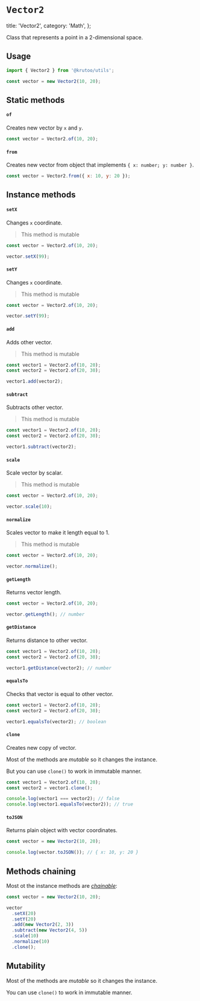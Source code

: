 # `Vector2`

  title: 'Vector2',
  category: 'Math',
};

Class that represents a point in a 2-dimensional space.

## Usage

```js
import { Vector2 } from '@krutoo/utils';

const vector = new Vector2(10, 20);
```

## Static methods

#### `of`

Creates new vector by `x` and `y`.

```js
const vector = Vector2.of(10, 20);
```

#### `from`

Creates new vector from object that implements `{ x: number; y: number }`.

```js
const vector = Vector2.from({ x: 10, y: 20 });
```

## Instance methods

#### `setX`

Changes `x` coordinate.

> This method is mutable

```js
const vector = Vector2.of(10, 20);

vector.setX(99);
```

#### `setY`

Changes `x` coordinate.

> This method is mutable

```js
const vector = Vector2.of(10, 20);

vector.setY(99);
```

#### `add`

Adds other vector.

> This method is mutable

```js
const vector1 = Vector2.of(10, 20);
const vector2 = Vector2.of(20, 30);

vector1.add(vector2);
```

#### `subtract`

Subtracts other vector.

> This method is mutable

```js
const vector1 = Vector2.of(10, 20);
const vector2 = Vector2.of(20, 30);

vector1.subtract(vector2);
```

#### `scale`

Scale vector by scalar.

> This method is mutable

```js
const vector = Vector2.of(10, 20);

vector.scale(10);
```

#### `normalize`

Scales vector to make it length equal to 1.

> This method is mutable

```js
const vector = Vector2.of(10, 20);

vector.normalize();
```

#### `getLength`

Returns vector length.

```js
const vector = Vector2.of(10, 20);

vector.getLength(); // number
```

#### `getDistance`

Returns distance to other vector.

```js
const vector1 = Vector2.of(10, 20);
const vector2 = Vector2.of(20, 30);

vector1.getDistance(vector2); // number
```

#### `equalsTo`

Checks that vector is equal to other vector.

```js
const vector1 = Vector2.of(10, 20);
const vector2 = Vector2.of(20, 30);

vector1.equalsTo(vector2); // boolean
```

#### `clone`

Creates new copy of vector.

Most of the methods are _mutable_ so it changes the instance.

But you can use `clone()` to work in immutable manner.

```js
const vector1 = Vector2.of(10, 20);
const vector2 = vector1.clone();

console.log(vector1 === vector2); // false
console.log(vector1.equalsTo(vector2)); // true
```

#### `toJSON`

Returns plain object with vector coordinates.

```js
const vector = new Vector2(10, 20);

console.log(vector.toJSON()); // { x: 10, y: 20 }
```

## Methods chaining

Most ot the instance methods are [_chainable_](https://en.wikipedia.org/wiki/Method_chaining):

```js
const vector = new Vector2(10, 20);

vector
  .setX(20)
  .setY(20)
  .add(new Vector2(2, 3))
  .subtract(new Vector2(4, 5))
  .scale(10)
  .normalize(10)
  .clone();
```

## Mutability

Most of the methods are _mutable_ so it changes the instance.

You can use `clone()` to work in immutable manner.
